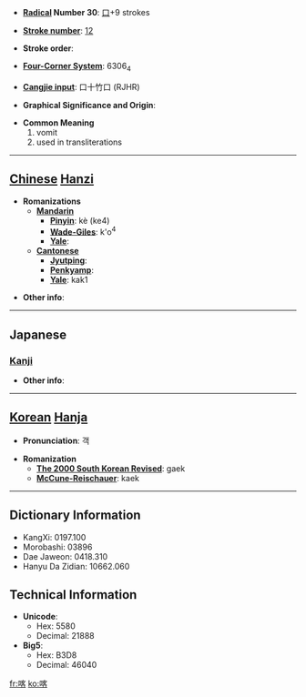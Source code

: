 * '''[[Wiktionary:Chinese radical index| Radical]] Number 30''': [[Wiktionary:Chinese radical index 口|口]]+9 strokes

* '''[[Wiktionary:Chinese total strokes index|Stroke number]]''': [[Wiktionary:Chinese total strokes index 12|12]]

* '''Stroke order''': 

* '''[[Wiktionary:Chinese four corner index|Four-Corner System]]''': 6306<sub>4</sub>

* '''[[Wiktionary:Chinese Cangjie index|Cangjie input]]''': 口十竹口 (RJHR)

* '''Graphical Significance and Origin''': 

* '''Common Meaning'''
*#vomit
*# used in transliterations


----

== [[Chinese]] [[Hanzi]] ==

* '''Romanizations'''
** '''[[Mandarin]]'''
*** '''[[Pinyin]]''': kè (ke4)
*** '''[[Wade-Giles]]''': k'o<sup>4</sup>
*** '''[[Yale]]''': 
** '''[[Cantonese]]'''
*** '''[[Jyutping]]''':
*** '''[[Penkyamp]]''': 
*** '''[[Yale]]''': kak1

* '''Other info''': 

----

==Japanese==
===[[Kanji]]===
{{kanji|on readings=[[かく]] (kaku)
|kun readings=[[はく]] (haku)
}}

* '''Other info''':  

----

== [[Korean]] [[Hanja]] ==

* '''Pronunciation''': 객

* '''Romanization'''
** '''[[The 2000 South Korean Revised Romanization|The 2000 South Korean Revised]]''': gaek
** '''[[McCune-Reischauer]]''': kaek

----

== Dictionary Information ==

* KangXi: 0197.100
* Morobashi: 03896
* Dae Jaweon: 0418.310
* Hanyu Da Zidian: 10662.060

== Technical Information ==

* '''Unicode''':
** Hex: 5580
** Decimal: 21888
* '''Big5''':
** Hex: B3D8
** Decimal: 46040

[[fr:喀]]
[[ko:喀]]